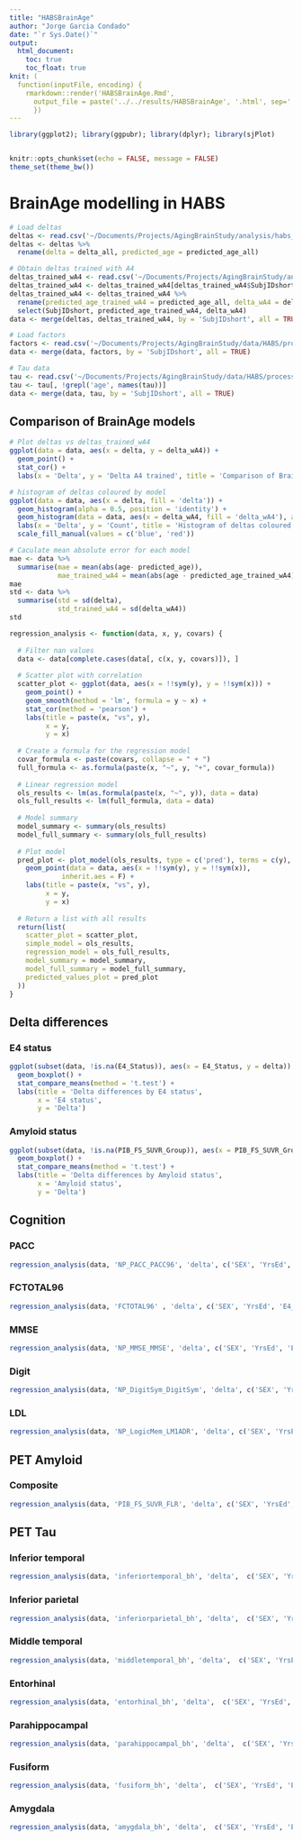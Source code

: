 ```yaml
---
title: "HABSBrainAge"
author: "Jorge Garcia Condado"
date: "`r Sys.Date()`"
output: 
  html_document:
    toc: true
    toc_float: true
knit: (
  function(inputFile, encoding) { 
    rmarkdown::render('HABSBrainAge.Rmd',
      output_file = paste('../../results/HABSBrainAge', '.html', sep=''))
      })
---
```


```r
library(ggplot2); library(ggpubr); library(dplyr); library(sjPlot)


knitr::opts_chunk$set(echo = FALSE, message = FALSE)
theme_set(theme_bw())
```

# BrainAge modelling in HABS

```r
# Load deltas
deltas <- read.csv('~/Documents/Projects/AgingBrainStudy/analysis/habs_structural_brainage/ageml/model_age/predicted_age.csv')
deltas <- deltas %>% 
  rename(delta = delta_all, predicted_age = predicted_age_all)

# Obtain deltas trained with A4
deltas_trained_wA4 <- read.csv('~/Documents/Projects/AgingBrainStudy/analysis/habs_structural_brainage_wA4/ageml/model_age/predicted_age.csv')
deltas_trained_wA4 <- deltas_trained_wA4[deltas_trained_wA4$SubjIDshort %in% grep('_', deltas_trained_wA4$SubjIDshort, value = TRUE),]
deltas_trained_wA4 <- deltas_trained_wA4 %>% 
  rename(predicted_age_trained_wA4 = predicted_age_all, delta_wA4 = delta_all) %>%
  select(SubjIDshort, predicted_age_trained_wA4, delta_wA4)
data <- merge(deltas, deltas_trained_wA4, by = 'SubjIDshort', all = TRUE)

# Load factors
factors <- read.csv('~/Documents/Projects/AgingBrainStudy/data/HABS/processed/factors.csv', na.strings = c("", " ", "NaN", "NA", NA))
data <- merge(data, factors, by = 'SubjIDshort', all = TRUE)

# Tau data
tau <- read.csv('~/Documents/Projects/AgingBrainStudy/data/HABS/processed/pet_features.csv', na.strings = c("", " ", "NaN", "NA", NA))
tau <- tau[, !grepl('age', names(tau))]
data <- merge(data, tau, by = 'SubjIDshort', all = TRUE)
```

## Comparison of BrainAge models


```r
# Plot deltas vs deltas_trained_wA4
ggplot(data = data, aes(x = delta, y = delta_wA4)) +
  geom_point() +
  stat_cor() +
  labs(x = 'Delta', y = 'Delta A4 trained', title = 'Comparison of BrainAge models')

# histogram of deltas coloured by model
ggplot(data = data, aes(x = delta, fill = 'delta')) +
  geom_histogram(alpha = 0.5, position = 'identity') +
  geom_histogram(data = data, aes(x = delta_wA4, fill = 'delta_wA4'), alpha = 0.5, position = 'identity') +
  labs(x = 'Delta', y = 'Count', title = 'Histogram of deltas coloured by model') +
  scale_fill_manual(values = c('blue', 'red'))
```

```r
# Caculate mean absolute error for each model
mae <- data %>% 
  summarise(mae = mean(abs(age- predicted_age)),
            mae_trained_wA4 = mean(abs(age - predicted_age_trained_wA4)))
mae
std <- data %>% 
  summarise(std = sd(delta),
            std_trained_wA4 = sd(delta_wA4))
std
```

```r
regression_analysis <- function(data, x, y, covars) {
  
  # Filter nan values
  data <- data[complete.cases(data[, c(x, y, covars)]), ]
  
  # Scatter plot with correlation
  scatter_plot <- ggplot(data, aes(x = !!sym(y), y = !!sym(x))) +
    geom_point() +
    geom_smooth(method = 'lm', formula = y ~ x) +
    stat_cor(method = 'pearson') +
    labs(title = paste(x, "vs", y),
         x = y,
         y = x)
    
  # Create a formula for the regression model
  covar_formula <- paste(covars, collapse = " + ")
  full_formula <- as.formula(paste(x, "~", y, "+", covar_formula))
  
  # Linear regression model
  ols_results <- lm(as.formula(paste(x, "~", y)), data = data)
  ols_full_results <- lm(full_formula, data = data)
  
  # Model summary
  model_summary <- summary(ols_results)
  model_full_summary <- summary(ols_full_results)
  
  # Plot model
  pred_plot <- plot_model(ols_results, type = c('pred'), terms = c(y), show.values = TRUE) +
    geom_point(data = data, aes(x = !!sym(y), y = !!sym(x)), 
             inherit.aes = F) + 
    labs(title = paste(x, "vs", y),
         x = y,
         y = x)
  
  # Return a list with all results
  return(list(
    scatter_plot = scatter_plot,
    simple_model = ols_results,
    regression_model = ols_full_results,
    model_summary = model_summary,
    model_full_summary = model_full_summary,
    predicted_values_plot = pred_plot
  ))
}
```

## Delta differences {.tabset}

### E4 status

```r
ggplot(subset(data, !is.na(E4_Status)), aes(x = E4_Status, y = delta)) +
  geom_boxplot() +
  stat_compare_means(method = 't.test') +
  labs(title = 'Delta differences by E4 status',
       x = 'E4 status',
       y = 'Delta')
```

### Amyloid status

```r
ggplot(subset(data, !is.na(PIB_FS_SUVR_Group)), aes(x = PIB_FS_SUVR_Group, y = delta)) +
  geom_boxplot() +
  stat_compare_means(method = 't.test') +
  labs(title = 'Delta differences by Amyloid status',
       x = 'Amyloid status',
       y = 'Delta')
```

## Cognition {.tabset}

### PACC

```r
regression_analysis(data, 'NP_PACC_PACC96', 'delta', c('SEX', 'YrsEd', 'E4_Status', 'PIB_FS_SUVR_Group', 'age'))
```

### FCTOTAL96

```r
regression_analysis(data, 'FCTOTAL96' , 'delta', c('SEX', 'YrsEd', 'E4_Status', 'PIB_FS_SUVR_Group', 'age'))
```

### MMSE

```r
regression_analysis(data, 'NP_MMSE_MMSE', 'delta', c('SEX', 'YrsEd', 'E4_Status', 'PIB_FS_SUVR_Group', 'age'))
```

### Digit

```r
regression_analysis(data, 'NP_DigitSym_DigitSym', 'delta', c('SEX', 'YrsEd', 'E4_Status', 'PIB_FS_SUVR_Group', 'age'))
```

### LDL

```r
regression_analysis(data, 'NP_LogicMem_LM1ADR', 'delta', c('SEX', 'YrsEd', 'E4_Status', 'PIB_FS_SUVR_Group', 'age'))
```


## PET Amyloid

### Composite

```r
regression_analysis(data, 'PIB_FS_SUVR_FLR', 'delta', c('SEX', 'YrsEd', 'E4_Status', 'PIB_FS_SUVR_Group', 'age'))
```

## PET Tau {.tabset}

### Inferior temporal

```r
regression_analysis(data, 'inferiortemporal_bh', 'delta',  c('SEX', 'YrsEd', 'E4_Status', 'PIB_FS_SUVR_Group', 'age'))
```

### Inferior parietal

```r
regression_analysis(data, 'inferiorparietal_bh', 'delta',  c('SEX', 'YrsEd', 'E4_Status', 'PIB_FS_SUVR_Group', 'age'))
```

### Middle temporal

```r
regression_analysis(data, 'middletemporal_bh', 'delta',  c('SEX', 'YrsEd', 'E4_Status', 'PIB_FS_SUVR_Group', 'age'))
```

### Entorhinal

```r
regression_analysis(data, 'entorhinal_bh', 'delta',  c('SEX', 'YrsEd', 'E4_Status', 'PIB_FS_SUVR_Group', 'age'))
```

### Parahippocampal

```r
regression_analysis(data, 'parahippocampal_bh', 'delta',  c('SEX', 'YrsEd', 'E4_Status', 'PIB_FS_SUVR_Group', 'age'))
```

### Fusiform

```r
regression_analysis(data, 'fusiform_bh', 'delta',  c('SEX', 'YrsEd', 'E4_Status', 'PIB_FS_SUVR_Group', 'age'))
```

### Amygdala

```r
regression_analysis(data, 'amygdala_bh', 'delta',  c('SEX', 'YrsEd', 'E4_Status', 'PIB_FS_SUVR_Group', 'age'))
```


